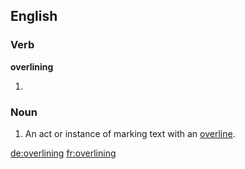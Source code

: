 ==English==

===Verb===
'''overlining'''

# {{third-person singular of|[[overline]]}}

===Noun===
{{en-noun}}

# An act or instance of marking text with an [[overline]].

[[de:overlining]]
[[fr:overlining]]